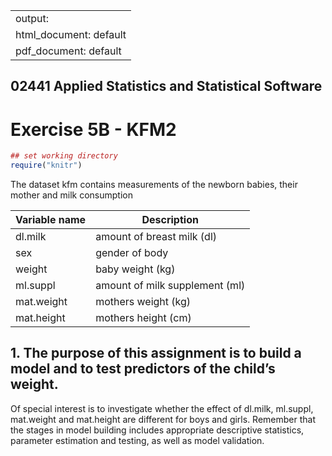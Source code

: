 
---
output:
  html_document: default
  pdf_document: default
---

## 02441 Applied Statistics and Statistical Software 
# Exercise 5B - KFM2


```r
## set working directory
require("knitr")
```
The dataset kfm contains measurements of the newborn babies, their mother and milk consumption

Variable name | Description
------------- | -------------
dl.milk | amount of breast milk (dl)
sex | gender of body
weight | baby weight (kg)
ml.suppl | amount of milk supplement (ml)
mat.weight | mothers weight (kg)
mat.height | mothers height (cm)


## 1. The purpose of this assignment is to build a model and to test predictors of the child's weight.
Of special interest is to investigate whether the effect of dl.milk, ml.suppl, mat.weight and
mat.height are different for boys and girls. Remember that the stages in model building includes
appropriate descriptive statistics, parameter estimation and testing, as well as model validation.